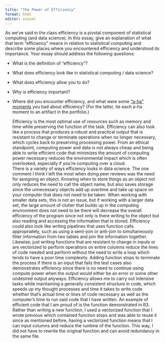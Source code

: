 ```yaml
---
title: "The Power of Efficiency"
format: html
editor: visual
---
```


As we’ve said in the class efficiency is a pivotal component of statistical computing (and data science). In this essay, give an explanation of what that term “efficiency” means in relation to statistical computing and describe some places where you encountered efficiency and understood its importance. Your essay should address the following questions:

-   What is the definition of “efficiency”?

-   What does efficiency look like in statistical computing / data science?

-   What does efficiency allow you to do?

-   Why is efficiency important?

-   Where did you encounter efficiency, and what were some [“a-ha” moments](https://www.merriam-webster.com/dictionary/aha%20moment) you had about efficiency? (For the latter, tie each a-ha moment to an artifact in the portfolio.)

    Efficiency is the most optimal use of resources such as memory and time while preserving the function of the task. Efficiency can also look like a process that produces a robust and practical output that is resistant to change or terminate operations when no longer necessary, which cycles back to preserving processing power. From an ethical standpoint, computing power and data is not always cheap and being able to write efficient code that minimizes the amount of computing power necessary reduces the environmental impact which is often overlooked, especially if you're computing over a cloud.\
    There is a variety of ways efficiency looks in data science. The one comment I think I left the most when doing peer reviews was the need for assigning an object. Knowing when to store things as an object not only reduces the need to call the object name, but also saves storage since the unnecessary objects add up overtime and take up space on your computer that does not need to be taken. When working with smaller data sets, this is not an issue, but if working with a larger data set, the large amount of clutter that builds up in the computing environment does not need to be there will decrease the overall efficiency of the program since not only is there writing to the object but also reading and accessing the information that is stored. Efficiency could also look like writing pipelines that uses function calls appropriately, such as using a semi-join or anti-join to simultaneously filter information from two tables and join the information together. Likewise, just writing functions that are resistant to change in inputs or are vectorized to perform operations on entire columns reduce the lines of code needed and perform without the need to write a loop which tends to have a poor time complexity. Adding function stops to terminate the process if there is an input that fails the test cases also demonstrates efficiency since there is no need to continue using compute power when the output would either be an error or some other undesired output anyways. Efficiency allows me to carry out intensive tasks while maintaining a generally consistent structure in code, which speeds up my thought processes and time it takes to write code whether that's actual time or lines of code necessary as well as the computer's time to run said code that I have written. An example of efficient code that I am proud of is the function demonstrated in R3. Rather than writing a new function, I used a vectorized function that I wrote previous which contained function stops and was able to reuse it since as mentioned before, having a vectorized function means that I can input columns and reduce the runtime of the function. This way, I did not have to rewrite the original function and can avoid redundancy in the same file. \
